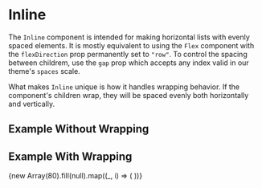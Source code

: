 
<Meta title="Shared/Layout/Inline" component={Inline} />

# Inline

The `Inline` component is intended for making horizontal lists with evenly spaced elements.
It is mostly equivalent to using the `Flex` component with the `flexDirection` prop permanently set to `"row"`.
To control the spacing between childrem, use the `gap` prop which accepts any index valid in our theme's `spaces` scale.

What makes `Inline` unique is how it handles wrapping behavior.
If the component's children wrap, they will be spaced evenly both horizontally and vertically.

## Example Without Wrapping

<Canvas withSource={SourceState.OPEN}>
  <Story name="Example Without Wrapping">
    <Inline gap={3} bg="background2">
      <Box bg="primary" height={6} width={6} />
      <Box bg="primary" height={6} width={6} />
      <Box bg="primary" height={6} width={6} />
    </Inline>
  </Story>
</Canvas>

## Example With Wrapping

<Canvas withSource={SourceState.OPEN}>
  <Story name="Example With Wrapping">
    <Inline gap={3} bg="background2">
      {new Array(80).fill(null).map((_, i) => (
        <Box key={i} bg="primary" height={6} width={6} />
      ))}
    </Inline>
  </Story>
</Canvas>
